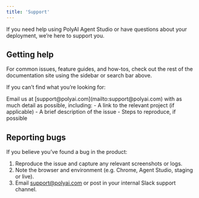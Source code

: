 ```yaml
---
title: 'Support'
---
```


If you need help using PolyAI Agent Studio or have questions about your deployment, we’re here to support you.

## Getting help

For common issues, feature guides, and how-tos, check out the rest of the documentation site using the sidebar or search bar above.

If you can’t find what you’re looking for:

<Info>
Email us at [support@polyai.com](mailto:support@polyai.com) with as much detail as possible, including:
- A link to the relevant project (if applicable)
- A brief description of the issue
- Steps to reproduce, if possible
</Info>

## Reporting bugs

If you believe you’ve found a bug in the product:

1. Reproduce the issue and capture any relevant screenshots or logs.
2. Note the browser and environment (e.g. Chrome, Agent Studio, staging or live).
3. Email [support@polyai.com](mailto:support@polyai.com) or post in your internal Slack support channel.